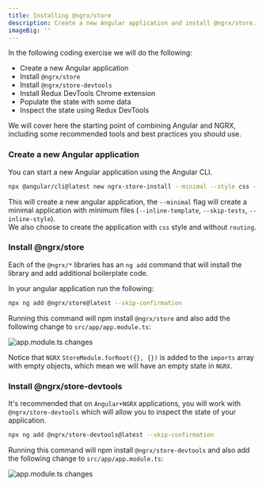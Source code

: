 ```yaml
---
title: Installing @ngrx/store
description: Create a new Angular application and install @ngrx/store.
imageBig: ''
---
```


In the following coding exercise we will do the following:

- Create a new Angular application
- Install `@ngrx/store`
- Install `@ngrx/store-devtools`
- Install Redux DevTools Chrome extension
- Populate the state with some data
- Inspect the state using Redux DevTools

We will cover here the starting point of combining Angular and NGRX, including some recommended tools and best practices you should use.

<Steps>

### Create a new Angular application

You can start a new Angular application using the Angular CLI.

```bash
npx @angular/cli@latest new ngrx-store-install --minimal --style css --routing false
```

This will create a new angular application, the `--minimal` flag will create a minimal application with minimum files (`--inline-template`, `--skip-tests`, `--inline-style`).  
We also choose to create the application with `css` style and without `routing`.

### Install @ngrx/store

Each of the `@ngrx/*` libraries has an `ng add` command that will install the library and add additional boilerplate code.

In your angular application run the following:

```bash
npx ng add @ngrx/store@latest --skip-confirmation
```

Running this command will npm install `@ngrx/store` and also add the following change to `src/app/app.module.ts`:

![app.module.ts changes](https://github.com/ywarezk/academeez/blob/main/content/en/course/angular/ngrx/installing-ngrx-store/ng-add-store-change.png?raw=true)

Notice that `NGRX` `StoreModule.forRoot({}, {})` is added to the `imports` array with empty objects, which mean we will have an empty state in `NGRX`.

### Install @ngrx/store-devtools

It's recommended that on `Angular+NGRX` applications, you will work with `@ngrx/store-devtools` which will allow you to inspect the state of your application.

```bash
npx ng add @ngrx/store-devtools@latest --skip-confirmation
```

Running this command will npm install `@ngrx/store-devtools` and also add the following change to `src/app/app.module.ts`:

![app.module.ts changes](https://github.com/ywarezk/academeez/blob/main/content/en/course/angular/ngrx/installing-ngrx-store/ng-add-devtools-change.png?raw=true)

</Steps>
